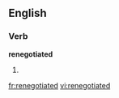 ==English==

===Verb===
'''renegotiated'''

# {{present participle of|renegotiate}}

[[fr:renegotiated]]
[[vi:renegotiated]]